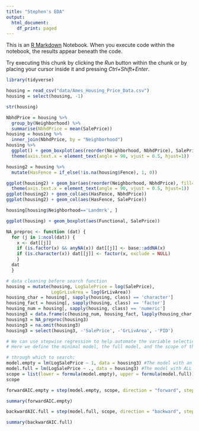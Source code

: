 ```yaml
---
title: "Stephen's EDA"
output:
  html_document:
    df_print: paged
---
```


This is an [R Markdown](http://rmarkdown.rstudio.com) Notebook. When you execute code within the notebook, the results appear beneath the code. 

Try executing this chunk by clicking the *Run* button within the chunk or by placing your cursor inside it and pressing *Ctrl+Shift+Enter*. 

```r
library(tidyverse)
```

```r
housing = read_csv("data/Ames_Housing_Price_Data.csv")
housing = select(housing, -1)
```
```r
str(housing)
```

```r
NbhdPrice = housing %>% 
  group_by(Neighborhood) %>% 
  summarise(NbhdPrice = mean(SalePrice))
housing = housing %>% 
  inner_join(NbhdPrice, by = "Neighborhood")
housing %>% 
  ggplot() + geom_boxplot(aes(reorder(Neighborhood, NbhdPrice), SalePrice)) + 
  theme(axis.text.x = element_text(angle = 90, vjust = 0.5, hjust=1))
```

```r
housing2 = housing %>% 
  mutate(HasFence = if_else(!is.na(housing$Fence), 1, 0))

ggplot(housing2) + geom_bar(aes(reorder(Neighborhood, NbhdPrice), fill=HasFence)) + 
  theme(axis.text.x = element_text(angle = 90, vjust = 0.5, hjust=1))
ggplot(housing2) + geom_col(aes(HasFence, NbhdPrice))
ggplot(housing2) + geom_col(aes(HasFence, SalePrice))
```

```r
housing[housing$Neighborhood=='Landmrk', ]
```
```r
ggplot(housing) + geom_boxplot(aes(Functional, SalePrice))
```

```r
NA_preproc <- function (dat) {
  for (j in 1:ncol(dat)) {
    x <- dat[[j]]
    if (is.factor(x) && anyNA(x)) dat[[j]] <- base::addNA(x)
    if (is.character(x)) dat[[j]] <- factor(x, exclude = NULL)
    }
  dat
  }
```

```r
# data cleaning before search function
housing = mutate(housing, LogSalePrice = log(SalePrice),
                 LogGrLivArea = log(GrLivArea))
housing_char = housing[, sapply(housing, class) == 'character']
housing_fact = housing[, sapply(housing, class) == 'factor']
housing_num = housing[, sapply(housing, class) == 'numeric']
housing3 = data.frame(c(housing_num, housing_fact, lapply(housing_char, as.factor)))
housing3 = NA_preproc(housing3)
housing3 = na.omit(housing3)
housing3 = select(housing3, -'SalePrice', -'GrLivArea', -'PID')
```


```r
# We can use stepwise regression to help automate the variable selection process.
# Here we define the minimal model, the full model, and the scope of the models

# through which to search:
model.empty = lm(LogSalePrice ~ 1, data = housing3) #The model with an intercept ONLY.
model.full = lm(LogSalePrice ~ ., data = housing3) #The model with ALL variables.
scope = list(lower = formula(model.empty), upper = formula(model.full))
scope
```

```r
forwardAIC.empty = step(model.empty, scope, direction = "forward", steps = 20)
```

```r
summary(forwardAIC.empty)
```

```r
backwardAIC.full = step(model.full, scope, direction = "backward", steps = 20)
```

```r
summary(backwardAIC.full)
```
